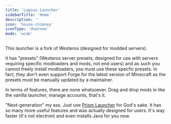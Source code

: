 ```yaml
---
title: 'Lapsus Launcher'
sidebarTitle: 'Home'
description: ''
icon: 'house-chimney'
iconType: 'duotone'
mode: 'wide'
---
```


This launcher is a fork of Westeros (designed for modded servers). 

It has "presets" (Westeros server presets, designed for use with servers requiring specific modloaders and mods, not end users) and as such you cannot freely install modloaders, you must use these specfic presets. 
In fact, they don't even support Forge for the latest version of Minecraft as the presets must be manually updated by a maintainer.

In terms of features, there are none whatsoever. Drag and drop mods in like the vanilla launcher, manage accounts, that's it.

"Next-generation" my ass. Just use [Prism Launcher](https://prismlauncher.org) for God's sake. It has so many more useful features and was actually designed for users. It's way faster (it's not electron) and even installs Java for you now.